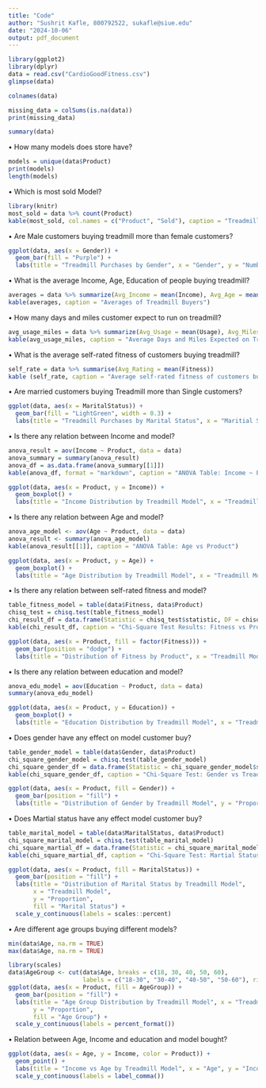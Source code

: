 ```yaml
---
title: "Code"
author: "Sushrit Kafle, 800792522, sukafle@siue.edu"
date: "2024-10-06"
output: pdf_document
---
```


```r
library(ggplot2)
library(dplyr)
data = read.csv("CardioGoodFitness.csv")
glimpse(data)
```
```r
colnames(data)
```

```r
missing_data = colSums(is.na(data))
print(missing_data)
```
```r
summary(data)
```
• How many models does store have?
```r
models = unique(data$Product)
print(models)
length(models)
```
• Which is most sold Model?
```r
library(knitr)
most_sold = data %>% count(Product)
kable(most_sold, col.names = c("Product", "Sold"), caption = "Treadmill Model Sales")
```
• Are Male customers buying treadmill more than female customers?
```r
ggplot(data, aes(x = Gender)) +
  geom_bar(fill = "Purple") +
  labs(title = "Treadmill Purchases by Gender", x = "Gender", y = "Number of Customers") 
```
• What is the average Income, Age, Education of people buying treadmill?

```r
averages = data %>% summarize(Avg_Income = mean(Income), Avg_Age = mean(Age), Avg_Education = mean(Education))
kable(averages, caption = "Averages of Treadmill Buyers")
```

• How many days and miles customer expect to run on treadmill?

```r
avg_usage_miles = data %>% summarize(Avg_Usage = mean(Usage), Avg_Miles = mean(Miles))
kable(avg_usage_miles, caption = "Average Days and Miles Expected on Treadmill")
```

• What is the average self-rated fitness of customers buying treadmill?

```r
self_rate = data %>% summarise(Avg_Rating = mean(Fitness))
kable (self_rate, caption = "Average self-rated fitness of customers buying treadmill")
```
• Are married customers buying Treadmill more than Single customers?


```r
ggplot(data, aes(x = MaritalStatus)) +
  geom_bar(fill = "LightGreen", width = 0.3) +
  labs(title = "Treadmill Purchases by Marital Status", x = "Maritial Status", y = "Number of Customers") 
```
• Is there any relation between Income and model?
```r
anova_result = aov(Income ~ Product, data = data)
anova_summary = summary(anova_result)
anova_df = as.data.frame(anova_summary[[1]])
kable(anova_df, format = "markdown", caption = "ANOVA Table: Income ~ Product")
```



```r
ggplot(data, aes(x = Product, y = Income)) +
  geom_boxplot() +
  labs(title = "Income Distribution by Treadmill Model", x = "Treadmill Model", y = "Income") 
```
• Is there any relation between Age and model?

```r
anova_age_model <- aov(Age ~ Product, data = data)
anova_result <- summary(anova_age_model)
kable(anova_result[[1]], caption = "ANOVA Table: Age vs Product")
```

```r
ggplot(data, aes(x = Product, y = Age)) +
  geom_boxplot() +
  labs(title = "Age Distribution by Treadmill Model", x = "Treadmill Model", y = "Age") 
```

• Is there any relation between self-rated fitness and model?

```r
table_fitness_model = table(data$Fitness, data$Product)
chisq_test = chisq.test(table_fitness_model)
chi_result_df = data.frame(Statistic = chisq_test$statistic, DF = chisq_test$parameter, P_value = chisq_test$p.value)
kable(chi_result_df, caption = "Chi-Square Test Results: Fitness vs Product")
```

```r
ggplot(data, aes(x = Product, fill = factor(Fitness))) +
  geom_bar(position = "dodge") +
  labs(title = "Distribution of Fitness by Product", x = "Treadmill Model",y = "Count", fill = "Fitness Level")
```
• Is there any relation between education and model?

```r
anova_edu_model = aov(Education ~ Product, data = data)
summary(anova_edu_model)
```
```r
ggplot(data, aes(x = Product, y = Education)) +
  geom_boxplot() +
  labs(title = "Education Distribution by Treadmill Model", x = "Treadmill Model", y = "Education") 
```

• Does gender have any effect on model customer buy?

```r
table_gender_model = table(data$Gender, data$Product)
chi_square_gender_model = chisq.test(table_gender_model)
chi_square_gender_df = data.frame(Statistic = chi_square_gender_model$statistic, DF = chi_square_gender_model$parameter, P_value = chi_square_gender_model$p.value)
kable(chi_square_gender_df, caption = "Chi-Square Test: Gender vs Treadmill Model")
```

```r
ggplot(data, aes(x = Product, fill = Gender)) +
  geom_bar(position = "fill") +
  labs(title = "Distribution of Gender by Treadmill Model", y = "Proportion", x = "Treadmill Model") 
```
• Does Martial status have any effect model customer buy?

```r
table_marital_model = table(data$MaritalStatus, data$Product)
chi_square_marital_model = chisq.test(table_marital_model)
chi_square_martial_df = data.frame(Statistic = chi_square_marital_model$statistic, DF = chi_square_marital_model$parameter, P_value = chi_square_marital_model$p.value)
kable(chi_square_martial_df, caption = "Chi-Square Test: Martial Status vs Treadmill Model")
```

```r
ggplot(data, aes(x = Product, fill = MaritalStatus)) +
  geom_bar(position = "fill") +
  labs(title = "Distribution of Marital Status by Treadmill Model",
       x = "Treadmill Model",
       y = "Proportion",
       fill = "Marital Status") +
  scale_y_continuous(labels = scales::percent) 
```

• Are different age groups buying different models?
```r
min(data$Age, na.rm = TRUE)
max(data$Age, na.rm = TRUE)
```

```r
library(scales)
data$AgeGroup <- cut(data$Age, breaks = c(18, 30, 40, 50, 60), 
                     labels = c("18-30", "30-40", "40-50", "50-60"), right = FALSE)
ggplot(data, aes(x = Product, fill = AgeGroup)) +
  geom_bar(position = "fill") +
  labs(title = "Age Group Distribution by Treadmill Model", x = "Treadmill Model",
       y = "Proportion",
       fill = "Age Group") +
  scale_y_continuous(labels = percent_format())
```
• Relation between Age, Income and education and model bought?

```r
ggplot(data, aes(x = Age, y = Income, color = Product)) +
  geom_point() +
  labs(title = "Income vs Age by Treadmill Model", x = "Age", y = "Income") +
  scale_y_continuous(labels = label_comma())
```
